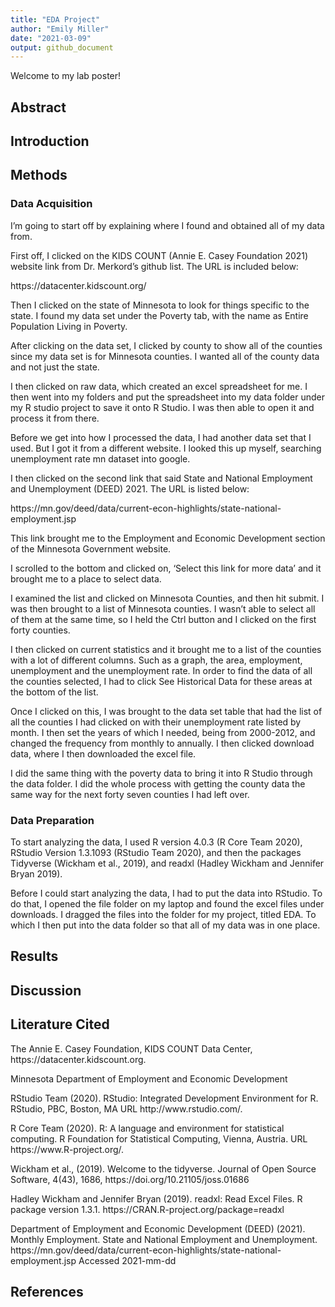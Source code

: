 ```yaml
---
title: "EDA Project"
author: "Emily Miller"
date: "2021-03-09"
output: github_document
---
```


Welcome to my lab poster!

## Abstract

## Introduction

## Methods

### Data Acquisition

I'm going to start off by explaining where I found and obtained all of my data from.

First off, I clicked on the KIDS COUNT (Annie E. Casey Foundation 2021) website link from Dr. Merkord's github list. The URL is included below:

https://datacenter.kidscount.org/

Then I clicked on the state of Minnesota to look for things specific to the state. I found my data set under the Poverty tab, with the name as Entire Population Living in Poverty.

After clicking on the data set, I clicked by county to show all of the counties since my data set is for Minnesota counties. I wanted all of the county data and not just the state.

I then clicked on raw data, which created an excel spreadsheet for me. I then went into my folders and put the spreadsheet into my data folder under my R studio project to save it onto R Studio. I was then able to open it and process it from there.

Before we get into how I processed the data, I had another data set that I used. But I got it from a different website. I looked this up myself, searching unemployment rate mn dataset into google.

I then clicked on the second link that said State and National Employment and Unemployment (DEED) 2021. The URL is listed below:

https://mn.gov/deed/data/current-econ-highlights/state-national-employment.jsp

This link brought me to the Employment and Economic Development section of the Minnesota Government website.

I scrolled to the bottom and clicked on, 'Select this link for more data' and it brought me to a place to select data.

I examined the list and clicked on Minnesota Counties, and then hit submit. I was then brought to a list of Minnesota counties. I wasn't able to select all of them at the same time, so I held the Ctrl button and I clicked on the first forty counties.

I then clicked on current statistics and it brought me to a list of the counties with a lot of different columns. Such as a graph, the area, employment, unemployment and the unemployment rate. In order to find the data of all the counties selected, I had to click See Historical Data for these areas at the bottom of the list.

Once I clicked on this, I was brought to the data set table that had the list of all the counties I had clicked on with their unemployment rate listed by month. I then set the years of which I needed, being from 2000-2012, and changed the frequency from monthly to annually. I then clicked download data, where I then downloaded the excel file.

I did the same thing with the poverty data to bring it into R Studio through the data folder. I did the whole process with getting the county data the same way for the next forty seven counties I had left over.

### Data Preparation

To start analyzing the data, I used R version 4.0.3 (R Core Team 2020), RStudio Version 1.3.1093 (RStudio Team 2020), and then the packages Tidyverse (Wickham et al., 2019), and readxl (Hadley Wickham and Jennifer Bryan 2019).

Before I could start analyzing the data, I had to put the data into RStudio. To do that, I opened the file folder on my laptop and found the excel files under downloads. I dragged the files into the folder for my project, titled EDA. To which I then put into the data folder so that all of my data was in one place.

## Results

## Discussion

## Literature Cited

The Annie E. Casey Foundation, KIDS COUNT Data Center, https://datacenter.kidscount.org.

Minnesota Department of Employment and Economic Development

RStudio Team (2020). RStudio: Integrated
  Development Environment for R. RStudio, PBC,
  Boston, MA URL http://www.rstudio.com/.

R Core Team (2020). R: A language and environment for statistical computing. R Foundation for Statistical Computing, Vienna, Austria. URL https://www.R-project.org/.

Wickham et al., (2019). Welcome to the tidyverse.
  Journal of Open Source Software, 4(43), 1686,
  https://doi.org/10.21105/joss.01686
  
Hadley Wickham and Jennifer Bryan (2019). readxl:
  Read Excel Files. R package version 1.3.1.
  https://CRAN.R-project.org/package=readxl

Department of Employment and Economic Development (DEED) (2021). Monthly Employment. State and National Employment and Unemployment. https://mn.gov/deed/data/current-econ-highlights/state-national-employment.jsp Accessed 2021-mm-dd


## References


